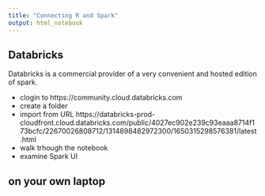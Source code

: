 ```yaml
---
title: "Connecting R and Spark"
output: html_notebook
---
```



## Databricks 
Databricks is a commercial provider of a very convenient and hosted edition of spark.

- clogin to https://community.cloud.databricks.com
- create a folder
- import from URL https://databricks-prod-cloudfront.cloud.databricks.com/public/4027ec902e239c93eaaa8714f173bcfc/22670026808712/1314898482972300/1650315298576381/latest.html
- walk trhough the notebook
- examine Spark UI

## on your own laptop